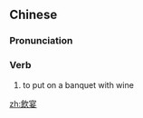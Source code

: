 ==Chinese==
{{zh-forms|s=饮宴}}

===Pronunciation===
{{zh-pron
|m=yǐnyàn
|mn=ím-iàn
|cat=v
}}

===Verb===
{{zh-verb}}

# {{lb|zh|literary}} to put on a banquet with wine

[[zh:飲宴]]
